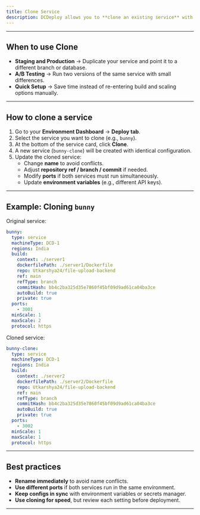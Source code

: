 ```yaml
---
title: Clone Service
description: DCDeploy allows you to **clone an existing service** with a single click. This is useful when you want to create a new workload with the **same configuration** (build settings, ports, scaling rules, environment variables) as an existing one.
---
```


---

## When to use Clone
- **Staging and Production** → Duplicate your service and point it to a different branch or database.
- **A/B Testing** → Run two versions of the same service with small differences.
- **Quick Setup** → Save time instead of re-entering build and scaling options manually.

---

## How to clone a service

1. Go to your **Environment Dashboard** → **Deploy tab**.  
2. Select the service you want to clone (e.g., `bunny`).  
3. At the bottom of the service card, click **Clone**.  
4. A new service (`bunny-clone`) will be created with identical configuration.  
5. Update the cloned service:
   - Change **name** to avoid conflicts.  
   - Adjust **repository ref / branch / commit** if needed.  
   - Modify **ports** if both services must run simultaneously.  
   - Update **environment variables** (e.g., different API keys).  

---

## Example: Cloning `bunny`

Original service:

```yaml
bunny:
  type: service
  machineType: DCD-1
  regions: India
  build:
    context: ./server1
    dockerfilePath: ./server1/Dockerfile
    repo: Utkarshya24/file-upload-backend
    ref: main
    refType: branch
    commitHash: bb4c2ba325d35e7860f45bf09d9ad61ca04ba3ce
    autoBuild: true
    private: true
  ports:
    - 3001
  minScale: 1
  maxScale: 2
  protocol: https
```

Cloned service:

```yaml
bunny-clone:
  type: service
  machineType: DCD-1
  regions: India
  build:
    context: ./server2
    dockerfilePath: ./server2/Dockerfile
    repo: Utkarshya24/file-upload-backend
    ref: main
    refType: branch
    commitHash: bb4c2ba325d35e7860f45bf09d9ad61ca04ba3ce
    autoBuild: true
    private: true
  ports:
    - 3002
  minScale: 1
  maxScale: 1
  protocol: https
```

---

## Best practices
- **Rename immediately** to avoid name conflicts.  
- **Use different ports** if both services run in the same environment.  
- **Keep configs in sync** with environment variables or secrets manager.  
- **Use cloning for speed**, but review each setting before deployment.  

---

